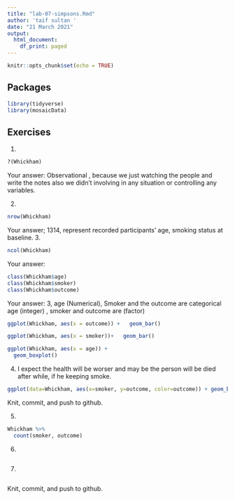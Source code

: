 ```yaml
---
title: "lab-07-simpsons.Rmd"
author: 'taif sultan '
date: "21 March 2021"
output:
  html_document:
    df_print: paged
---
```


```r
knitr::opts_chunk$set(echo = TRUE)
```

## Packages

```r
library(tidyverse) 
library(mosaicData)
```


## Exercises


1.  
```r
?(Whickham)
```

Your answer:
Observational , because we just watching the people and write the notes also we didn't involving in any situation or controlling any variables.

2.  
```r
nrow(Whickham)
```

Your answer;
1314, represent recorded participants' age, smoking status at baseline.
3.  

```r
ncol(Whickham)
```
Your answer:  
```r
class(Whickham$age)
class(Whickham$smoker)
class(Whickham$outcome)
```
Your answer: 
3, age (Numerical), Smoker and the outcome are categorical
age (integer) , smoker and outcome are (factor)
```r
ggplot(Whickham, aes(x = outcome)) +   geom_bar()
```


```r
ggplot(Whickham, aes(x = smoker))+   geom_bar()
```

```r
ggplot(Whickham, aes(x = age)) +
  geom_boxplot()
```


4. 
I expect the health will be worser and may be the person will be died after while, if he keeping smoke.

```r
ggplot(data=Whickham, aes(x=smoker, y=outcome, color=outcome)) + geom_bar(stat="identity")
```

Knit, commit, and push to github.

5. 

```r
Whickham %>%
  count(smoker, outcome)
```

6.

```r

```

7. 

```r

```

Knit, commit, and push to github.